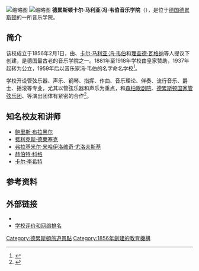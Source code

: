 {{noteTA|G1=Music}}
{{Infobox university
| Name = 德累斯顿卡尔·马利亚·冯·韦伯音乐学院
| native_name = Hochschule für Musik Carl Maria von Weber Dresden
| Established = 1856年
| type = 国立
| principal = Ekkehard Klemm
| students = 约600人
| address = 13 Wettiner Platz
| country = 德国
| state = [[萨克森|萨克森]]
| city = [[德累斯顿|德累斯顿]]
| website = [http://www.hfmdd.de www.hfmdd.de]
}}
[[File:Wettiner_gymnasium_dresden.jpg|缩略图]]
[[File:Carl_Maria_von_Weber_Statue.jpg|缩略图]]
'''德累斯顿卡尔·马利亚·冯·韦伯音乐学院'''（{{lang|de|Hochschule für Musik Carl Maria von Weber Dresden}}），是位于[[德国|德国]][[德累斯顿|德累斯顿]]的一所音乐学院。

==简介==
该校成立于1856年2月1日，由{{link-it|弗朗西斯科·莫尔拉齐|Francesco Morlacchi}}、[[卡尔·马利亚·冯·韦伯|卡尔·马利亚·冯·韦伯]]和[[理查德·瓦格纳|理查德·瓦格纳]]等人提议下创建，是德国最古老的音乐学院之一。1881年至1918年学校由皇家赞助，1937年起转为公立，1959年后以音乐家冯·韦伯的名字命名学校<ref>{{Cite web|title=Geschichte der HfMDD | Hochschule für Musik Carl Maria von Weber Dresden|url=https://www.hfmdd.de/hochschule/ueber-die-hochschule/geschichte-der-hfmdd/|language=de|access-date=2021-03-24|archive-date=2021-04-14|archive-url=https://web.archive.org/web/20210414084433/https://www.hfmdd.de/hochschule/ueber-die-hochschule/geschichte-der-hfmdd/|dead-url=no}}</ref>。

学校开设管弦乐器、声乐、钢琴、指挥、作曲、音乐理论、伴奏、流行音乐、爵士、摇滚等专业，尤其以管弦乐器和声乐为重点，和[[森柏歌剧院|森柏歌剧院]]、[[德累斯顿国家管弦乐团|德累斯顿国家管弦乐团]]、{{link-de|德累斯顿爱乐乐团|Dresdner Philharmonie}}等演出团体有紧密的合作<ref>{{cite web|title=Über die Hochschule | Hochschule für Musik Carl Maria von Weber Dresden|url=https://www.hfmdd.de/hochschule/ueber-die-hochschule/|language=de|access-date=2021-03-24|archive-date=2021-08-11|archive-url=https://web.archive.org/web/20210811202000/https://www.hfmdd.de/hochschule/ueber-die-hochschule|dead-url=no}}</ref>。

== 知名校友和讲师 ==
* [[鲍里斯·布拉黑尔|鲍里斯·布拉黑尔]]
* [[费利克斯·德莱塞克|费利克斯·德莱塞克]]
* [[弗拉基米尔·米哈伊洛维奇·尤洛夫斯基|弗拉基米尔·米哈伊洛维奇·尤洛夫斯基]]
* [[赫伯特·科格|赫伯特·科格]]
* [[卡尔·李希特|卡尔·李希特]]

== 参考资料 ==
 {{Reflist}}

== 外部链接 ==
* {{official website|https://www.hfmdd.de}}{{de}}{{en}}
* [https://www.4icu.org/reviews/7469.htm 学校评价和网络排名] {{Wayback|url=https://www.4icu.org/reviews/7469.htm |date=20181004170925 }}

{{authority control}}
[[Category:德累斯頓旅遊景點|Category:德累斯頓旅遊景點]]
[[Category:1856年創建的教育機構|Category:1856年創建的教育機構]]
{{music-stub}}